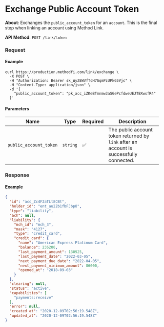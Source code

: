 # Exchange Public Account Token

**About**: Exchanges the `public_account_token` for an `account`. This is the final step when linking an account using Method Link.

**API Method**: `POST /link/token`

### Request

#### Example
```shell
curl https://production.methodfi.com/link/exchange \
  -X POST \
  -H "Authorization: Bearer sk_WyZEWVfTcH7GqmPzUPk65Vjc" \
  -H "Content-Type: application/json" \
  -d '{
    "public_account_token": "pk_acc_iZKeBTmnmw3aSGePcfdweUEJTBXwsfR4"
  }'
```

#### Parameters

| Name                   | Type     | Required | Description                                                                             |
|------------------------|----------|----------|-----------------------------------------------------------------------------------------|
| `public_account_token` | `string` | ✅        | The public account token returned by `link` after an account is successfully connected. |                           |
### Response

#### Example

```json
{
  "id": "acc_Zc4F2aTLt8CBt",
  "holder_id": "ent_au22b1fbFJbp8",
  "type": "liability",
  "ach": null,
  "liability": {
    "mch_id": "mch_3",
    "mask": "4127",
    "type": "credit_card",
    "credit_card": {
      "name": "American Express Platinum Card",
      "balance": 236200,
      "last_payment_amount": 130925,
      "last_payment_date": "2022-03-05",
      "next_payment_due_date": "2022-04-05",
      "next_payment_minimum_amount": 86000,
      "opened_at": "2018-09-03"
    }
  },
  "clearing": null,
  "status": "active",
  "capabilities": [
    "payments:receive"
  ],
  "error": null,
  "created_at": "2020-12-09T02:56:19.548Z",
  "updated_at": "2020-12-09T02:56:19.548Z"
}
```

